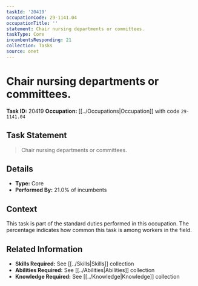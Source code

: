 ```yaml
---
taskId: '20419'
occupationCode: 29-1141.04
occupationTitle: ''
statement: Chair nursing departments or committees.
taskType: Core
incumbentsResponding: 21
collection: Tasks
source: onet
---
```

# Chair nursing departments or committees.

**Task ID:** 20419
**Occupation:** [[../Occupations|Occupation]] with code `29-1141.04`

## Task Statement

> Chair nursing departments or committees.

## Details

- **Type:** Core
- **Performed By:** 21.0% of incumbents

## Context

This task is part of the standard duties performed in this occupation. The percentage indicates how common this task is among workers in the field.

## Related Information

- **Skills Required:** See [[../Skills|Skills]] collection
- **Abilities Required:** See [[../Abilities|Abilities]] collection
- **Knowledge Required:** See [[../Knowledge|Knowledge]] collection
